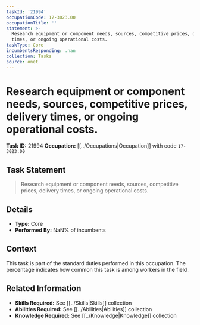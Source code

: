 ```yaml
---
taskId: '21994'
occupationCode: 17-3023.00
occupationTitle: ''
statement: >-
  Research equipment or component needs, sources, competitive prices, delivery
  times, or ongoing operational costs.
taskType: Core
incumbentsResponding: .nan
collection: Tasks
source: onet
---
```

# Research equipment or component needs, sources, competitive prices, delivery times, or ongoing operational costs.

**Task ID:** 21994
**Occupation:** [[../Occupations|Occupation]] with code `17-3023.00`

## Task Statement

> Research equipment or component needs, sources, competitive prices, delivery times, or ongoing operational costs.

## Details

- **Type:** Core
- **Performed By:** NaN% of incumbents

## Context

This task is part of the standard duties performed in this occupation. The percentage indicates how common this task is among workers in the field.

## Related Information

- **Skills Required:** See [[../Skills|Skills]] collection
- **Abilities Required:** See [[../Abilities|Abilities]] collection
- **Knowledge Required:** See [[../Knowledge|Knowledge]] collection
